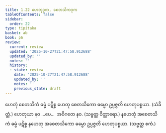 ```yaml
---
title: 1.22 ဟေတုဒုက, စေတသိကဒုက
tableOfContents: false
sidebar:
  order: 22
type: tipitaka
basket: ab
book: p6
review:
  current: review
  updated: '2025-10-27T21:47:58.912688'
  updated_by: ''
  notes: ''
  history:
  - state: review
    date: '2025-10-27T21:47:58.912688'
    updated_by: ''
    notes: ''
    previous_state: draft
---
```



<ReviewStatus review={frontmatter.review} showDetails={true} />

<HypothesisAnnotation frontmatter={frontmatter} />

<DynamicBreadcrumb />

<Division number="46" book="p6" e="ch" v="39" p="50">

<Paragraph number="134" book="p6">
ဟေတုံ စေတသိကံ ဓမ္မံ ပဋိစ္စ ဟေတု စေတသိကော ဓမ္မော ဥပ္ပဇ္ဇတိ ဟေတုပစ္စယာ. (သံခိတ္တံ.)
</Paragraph>

<Paragraph number="135" book="p6">
ဟေတုယာ နဝ …ပေ…  အဝိဂတေ နဝ. (သဗ္ဗတ္ထ ဝိတ္ထာရော.)
</Paragraph>

<Paragraph number="136" book="p6">
နဟေတုံ အစေတသိကံ ဓမ္မံ ပဋိစ္စ နဟေတု အစေတသိကော ဓမ္မော ဥပ္ပဇ္ဇတိ ဟေတုပစ္စယာ. (သဗ္ဗတ္ထ ဧကံ.)
</Paragraph>
</Division>